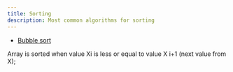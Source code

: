 ```yaml
---
title: Sorting
description: Most common algorithms for sorting
---
```


- [Bubble sort](/algorithms/sort/bubble-sort)

Array is sorted when value Xi is less or equal to value X i+1 (next value from X);